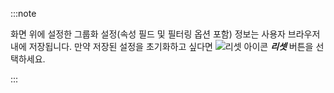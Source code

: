 :::note

화면 위에 설정한 그룹화 설정(속성 필드 및 필터링 옵션 포함) 정보는 사용자 브라우저 내에 저장됩니다. 만약 저장된 설정을 초기화하고 싶다면 ![리셋 아이콘](/img/ico-reset.svg) ***리셋*** 버튼을 선택하세요.

:::